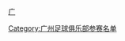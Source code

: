 {{Football squad with logo
 | name      = 2005年广州日之泉名单
 | bgcolor   = #059F41
 | textcolor = #FDEA11
 | teamname  = 广州日之泉足球俱乐部
 | seasontitle=[[2005年中国足球甲级联赛|<span style="color: #FDEA11;">2005年</span>]][[中国足球甲级联赛|<span style="color: #FDEA11;">中甲联赛</span>]]第四名
 | teamlogo  = 
 | p1=[[魏钊]]
 | p2=[[李志海]]
 | p3=[[李岩 (足球运动员)|李岩]]
 | p4=[[丘杰华]]
 | p5=[[戴宪荣]]
 | p6=[[黄志毅]]
 | p7=[[冯俊彦]]
 | p8=[[曹志杰]] 
 | p9=[[任达重]]    
 | p10=[[杜志强]]     
 | p11=[[温小明]]
 | p12=[[黎志星]]
 | p13=[[刘国根]]
 | p14=[[梁敬文]]
 | p15=[[李睿 (足球运动员)|李睿]]
 | p16=[[黎海峰]]
 | p17=[[罗勇]]
 | p18=[[李伟 (中国足球运动员)|李伟]]
 | p19=[[杨熙昌]]
 | p20=[[芦晓轩]]   
 | p21=[[张云涛]]
 | p22=[[胡嘉健]]
 | p23=[[卢琳]]
 | p24=[[于德泉]]
 | p25=[[梁仕铭]]
 | p26=[[陈谦]]
 | p27=[[李智]]
 | p28=[[贺毅辉]]
 | p29=[[唐德超]]
 | p30=[[刘轶冰]]
 | p31=[[尼科莱·林久克|林久克]]
 | p32=[[斯雷托·里斯蒂奇|里斯蒂奇]]
 | p33=[[亚历山大·科普洛维奇|亚历山大]]
 | manager=[[麦超]]
}}
<noinclude>
{{DEFAULTSORT:Guangzhou FC Squad 2005}}
[[Category:广州足球俱乐部参赛名单]]
[[category:广州足球俱乐部球员|广]]
</noinclude>